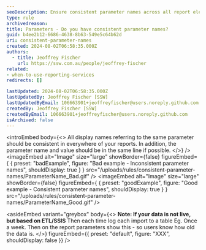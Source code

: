 ```yaml
---
seoDescription: Ensure consistent parameter names across all report elements for clarity and functionality.
type: rule
archivedreason:
title: Parameters - Do you have consistent parameter names?
guid: b4ee2b12-6686-4638-8b63-549e5c64b62d
uri: consistent-parameter-names
created: 2024-08-02T06:58:35.000Z
authors:
  - title: Jeoffrey Fischer
    url: https://ssw.com.au/people/jeoffrey-fischer
related:
- when-to-use-reporting-services
redirects: []

lastUpdated: 2024-08-02T06:58:35.000Z
lastUpdatedBy: Jeoffrey Fischer [SSW]
lastUpdatedByEmail: 106663901+jeoffreyfischer@users.noreply.github.com
createdBy: Jeoffrey Fischer [SSW]
createdByEmail: 106663901+jeoffreyfischer@users.noreply.github.com
isArchived: false
---
```


<introEmbed
  body={<>
All display names referring to the same parameter should be consistent in everywhere of your reports. In addition, the parameter name and value should be in the same line if possible.
  </>}
/>
<imageEmbed
  alt="Image"
  size="large"
  showBorder={false}
  figureEmbed={ {
    preset: "badExample",
    figure: "Bad example - Inconsistent parameter names",
    shouldDisplay: true
  } }
  src="/uploads/rules/consistent-parameter-names/ParameterName_Bad.gif"
/>
<imageEmbed
  alt="Image"
  size="large"
  showBorder={false}
  figureEmbed={ {
    preset: "goodExample",
    figure: "Good example - Consistent parameter names",
    shouldDisplay: true
  } }
  src="/uploads/rules/consistent-parameter-names/ParameterName_Good.gif"
/>

<asideEmbed
  variant="greybox"
  body={<>
    **Note: If your data is not live, but based on ETL/SSIS**
Then each time log each import to a table Eg. Once a week. Then on the report parameters show this - so users know how old the data is.
  </>}
  figureEmbed={{
    preset: "default",
    figure: "XXX",
    shouldDisplay: false
  }}
/>
